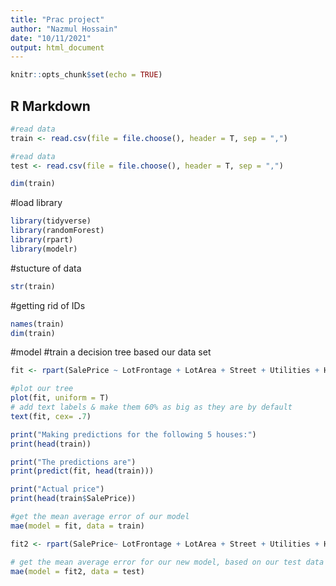 ```yaml
---
title: "Prac project"
author: "Nazmul Hossain"
date: "10/11/2021"
output: html_document
---
```


```r
knitr::opts_chunk$set(echo = TRUE)
```

## R Markdown
```r
#read data
train <- read.csv(file = file.choose(), header = T, sep = ",")
```

```r
#read data
test <- read.csv(file = file.choose(), header = T, sep = ",")

```


```r
dim(train)
```

#load library
```r
library(tidyverse)
library(randomForest)
library(rpart)
library(modelr)
```

#stucture of data
```r
str(train)
```
#getting rid of IDs


```r
names(train)
dim(train)
```
#model
#train a decision tree based our data set

```r
fit <- rpart(SalePrice ~ LotFrontage + LotArea + Street + Utilities + HouseStyle + OverallQual + FullBath + HalfBath, data = train)
```

```r
#plot our tree
plot(fit, uniform = T)
# add text labels & make them 60% as big as they are by default
text(fit, cex= .7)
```



```r
print("Making predictions for the following 5 houses:")
print(head(train))

print("The predictions are")
print(predict(fit, head(train)))

print("Actual price")
print(head(train$SalePrice))
```


```r
#get the mean average error of our model
mae(model = fit, data = train)
```

```r
fit2 <- rpart(SalePrice~ LotFrontage + LotArea + Street + Utilities + HouseStyle + OverallQual + FullBath + HalfBath, data = all)
```

```r
# get the mean average error for our new model, based on our test data
mae(model = fit2, data = test)
```

